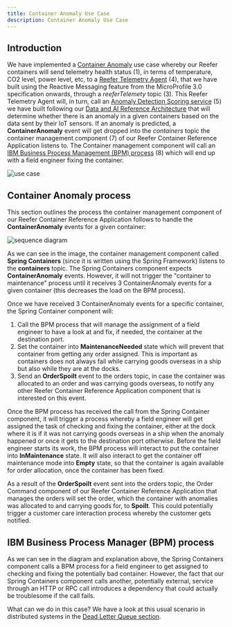 ```yaml
---
title: Container Anomaly Use Case
description: Container Anomaly Use Case
---
```


## Introduction

We have implemented a [Container Anomaly](https://ibm-cloud-architecture.github.io/refarch-reefer-ml/) use case whereby our Reefer containers will send telemetry health status (1), in terms of temperature, CO2 level, power level, etc, to a [Reefer Telemetry Agent](https://ibm-cloud-architecture.github.io/refarch-reefer-ml/infuse/dev-scoring/) (4), that we have built using the Reactive Messaging feature from the MicroProfile 3.0 specification onwards, through a _reeferTelemety_ topic (3). This Reefer Telemetry Agent will, in turn, call an [Anomaly Detection Scoring service](https://ibm-cloud-architecture.github.io/refarch-reefer-ml/analyze/ws-ml-dev/) (5) we have built following our [Data and AI Reference Architecture](https://ibm-cloud-architecture.github.io/refarch-data-ai-analytics/) that will determine whether there is an anomaly in a given containers based on the data sent by their IoT sensors. If an anomaly is predicted, a **ContainerAnomaly** event will get dropped into the _containers_ topic the container management component (7) of our Reefer Container Reference Application listens to. The Container management component will call an [IBM Business Process Management (BPM) process](https://ibm-cloud-architecture.github.io/refarch-reefer-ml/bpm/readme/) (8) which will end up with a field engineer fixing the container.

![use case](https://raw.githubusercontent.com/ibm-cloud-architecture/refarch-reefer-ml/master/docs/images/cp-solution-view.png)

## Container Anomaly process

This section outlines the process the container management component of our Reefer Container Reference Application follows to handle the **ContainerAnomaly** events for a given container:

![sequence diagram](images/Slide1.png)

As we can see in the image, the container management component called **Spring Containers** (since it is written using the Spring Framework) listens to the **containers** topic. The Spring Containers component expects **ContainerAnomaly** events. However, it will not trigger the "container to maintenance" process until it receives 3 ContainerAnomaly events for a given container (this decreases the load on the BPM process).

Once we have received 3 ContainerAnomaly events for a specific container, the Spring Container component will:

1. Call the BPM process that will manage the assignment of a field engineer to have a look at and fix, if needed, the container at the destination port.
2. Set the container into **MaintenanceNeeded** state which will prevent that container from getting any order assigned. This is important as containers does not always fail while carrying goods overseas in a ship but also while they are at the docks.
3. Send an **OrderSpoilt** event to the orders topic, in case the container was allocated to an order and was carrying goods overseas, to notify any other Reefer Container Reference Application component that is interested on this event.

Once the BPM process has received the call from the Spring Container component, it will trigger a process whereby a field engineer will get assigned the task of checking and fixing the container, either at the dock where it is if it was not carrying goods overseas in a ship when the anomaly happened or once it gets to the destination port otherwise. Before the field engineer starts its work, the BPM process will interact to put the container into **InMaintenance** state. It will also interact to get the container off maintenance mode into **Empty** state, so that the container is again available for order allocation, once the container has been fixed.

As a result of the **OrderSpoilt** event sent into the orders topic, the Order Command component of our Reefer Container Reference Application that manages the orders will set the order, which the container with anomalies was allocated to and carrying goods for, to **Spoilt**. This could potentially trigger a customer care interaction process whereby the customer gets notified.

## IBM Business Process Manager (BPM) process

As we can see in the diagram and explanation above, the Spring Containers component calls a BPM process for a field engineer to get assigned to checking and fixing the potentially bad container. However, the fact that our Spring Containers component calls another, potentially external, service through an HTTP or RPC call introduces a dependency that could actually be troublesome if the call fails.

What can we do in this case? We have a look at this usual scenario in distributed systems in the [Dead Letter Queue section](../dlq/dlq.md).
